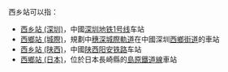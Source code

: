 {{NoteTA|G1=Transport
|T=zh-hans:西乡站;zh-hk:西鄉站;zh-tw:西鄉車站;
|1=zh-hans:西乡站;zh-hk:西鄉站;zh-tw:西鄉車站;
}}
西乡站可以指：
* [[西乡站_(深圳)|西乡站 (深圳)]]，中國[[深圳地铁1号线|深圳地铁1号线]]车站
* [[西鄉站_(城際)|西鄉站 (城際)]]，規劃中[[穗深城际铁路|穗深城際軌道]]在中國深圳[[西乡街道|西鄉街道]]的車站
* [[西乡站_(陕西)|西乡站 (陕西)]]，中國[[陕西省|陕西]][[阳安铁路|阳安铁路]]车站
* [[西鄉站_(日本)|西鄉站 (日本)]]，位於日本長崎縣的[[島原鐵道線|島原鐵道線]]車站
{{Disambig|Cat=三字车站名消歧义}}